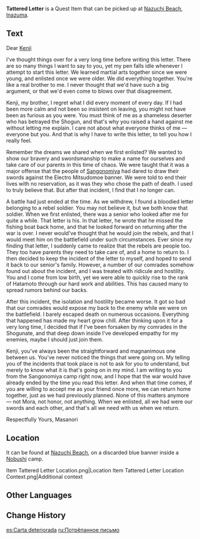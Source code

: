 {{Item Infobox
|id           = 100970
|image        = Item Tattered Letter.png
|type         = Quest Items
|description  = Someone's private thoughts are written in this tattered letter. Unfortunately, the years have eaten away at the words that were penned until they became blurred, and if not for someone having dug it up, these past events may have forever slept under the soil.
|source1      = [[Nazuchi Beach]], [[Inazuma]]
}}
'''Tattered Letter''' is a Quest Item that can be picked up at [[Nazuchi Beach]], [[Inazuma]].

==Text==
Dear [[Nameless|Kenji]]

I've thought things over for a very long time before writing this letter. There are so many things I want to say to you, yet my pen falls idle whenever I attempt to start this letter. We learned martial arts together since we were young, and enlisted once we were older. We did everything together. You're like a real brother to me. I never thought that we'd have such a big argument, or that we'd even come to blows over that disagreement.

Kenji, my brother, I regret what I did every moment of every day. If I had been more calm and not been so insistent on leaving, you might not have been as furious as you were. You must think of me as a shameless deserter who has betrayed the Shogun, and that's why you raised a hand against me without letting me explain. I care not about what everyone thinks of me &mdash; everyone but you. And that is why I have to write this letter, to tell you how I really feel.

Remember the dreams we shared when we first enlisted? We wanted to show our bravery and swordsmanship to make a name for ourselves and take care of our parents in this time of chaos. We were taught that it was a major offense that the people of [[Watatsumi Army|Sangonomiya]] had dared to draw their swords against the Electro Mitsudomoe banner. We were told to end their lives with no reservation, as it was they who chose the path of death. I used to truly believe that. But after that incident, I find that I no longer can.

A battle had just ended at the time. As we withdrew, I found a bloodied letter belonging to a rebel soldier. You may not believe it, but we both know that soldier. When we first enlisted, there was a senior who looked after me for quite a while. That letter is his. In that letter, he wrote that he missed the fishing boat back home, and that he looked forward on returning after the war is over. I never would've thought that he would join the rebels, and that I would meet him on the battlefield under such circumstances. Ever since my finding that letter, I suddenly came to realize that the rebels are people too. They too have parents they need to take care of, and a home to return to. I then decided to keep the incident of the letter to myself, and hoped to send it back to our senior's family. However, a number of our comrades somehow found out about the incident, and I was treated with ridicule and hostility. You and I come from low birth, yet we were able to quickly rise to the rank of Hatamoto through our hard work and abilities. This has caused many to spread rumors behind our backs.

After this incident, the isolation and hostility became worse. It got so bad that our comrades would expose my back to the enemy while we were on the battlefield. I barely escaped death on numerous occasions. Everything that happened has made my heart grow chill. After thinking upon it for a very long time, I decided that if I've been forsaken by my comrades in the Shogunate, and that deep down inside I've developed empathy for my enemies, maybe I should just join them.

Kenji, you've always been the straightforward and magnanimous one between us. You've never noticed the things that were going on. My telling you of the incidents that took place is not to ask for you to understand, but merely to know what it is that's going on in my mind. I am writing to you from the Sangonomiya camp right now, and I hope that the war would have already ended by the time you read this letter. And when that time comes, if you are willing to accept me as your friend once more, we can return home together, just as we had previously planned. None of this matters anymore &mdash; not Mora, not honor, not anything. When we enlisted, all we had were our swords and each other, and that's all we need with us when we return.

Respectfully Yours, Masanori

==Location==
It can be found at [[Nazuchi Beach]], on a discarded blue banner inside a [[Nobushi]] camp.

<gallery>
Item Tattered Letter Location.png|Location
Item Tattered Letter Location Context.png|Additional context
</gallery>

==Other Languages==
{{Other Languages
|default_hidden = 1
|en      = Tattered Letter
|zhs     = 残破的信笺
|zhs_rm  = Cánpò de Xìnjiān
|zht     = 殘破的信箋
|zht_rm  = Cánpò de Xìnjiān
|ja      = ボロボロな手紙
|ja_rm   = Boroboro na Tegami
|ko      = 너덜너덜한 편지
|ko_rm   = Neodeolneodeolhan Pyeonji
|es      = Carta deteriorada
|fr      = Lettre en lambeaux
|ru      = Потрёпанное письмо
|th      = จดหมายโทรม ๆ
|th_rm   = 
|vi      = Giấy Viết Thư Rách Nát
|de      = Zerfledderter Brief
|id      = Surat Usang
|pt      = Carta Deteriorada
|tr      = Yıpranmış Mektup
|it      = Lettera stracciata
}}

==Change History==
{{Change History|2.0}}

[[es:Carta deteriorada]]
[[ru:Потрёпанное письмо]]